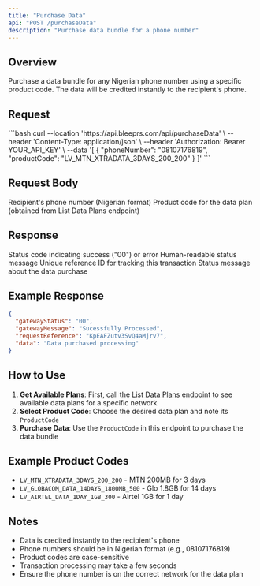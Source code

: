 ```yaml
---
title: "Purchase Data"
api: "POST /purchaseData"
description: "Purchase data bundle for a phone number"
---
```


## Overview

Purchase a data bundle for any Nigerian phone number using a specific product code. The data will be credited instantly to the recipient's phone.

## Request

<RequestExample>
```bash
curl --location 'https://api.bleeprs.com/api/purchaseData' \
--header 'Content-Type: application/json' \
--header 'Authorization: Bearer YOUR_API_KEY' \
--data '[
  {
    "phoneNumber": "08107176819",
    "productCode": "LV_MTN_XTRADATA_3DAYS_200_200"
  }
]'
```
</RequestExample>

## Request Body

<RequestField name="phoneNumber" type="string" required>
  Recipient's phone number (Nigerian format)
</RequestField>

<RequestField name="productCode" type="string" required>
  Product code for the data plan (obtained from List Data Plans endpoint)
</RequestField>

## Response

<ResponseField name="gatewayStatus" type="string">
  Status code indicating success ("00") or error
</ResponseField>

<ResponseField name="gatewayMessage" type="string">
  Human-readable status message
</ResponseField>

<ResponseField name="requestReference" type="string">
  Unique reference ID for tracking this transaction
</ResponseField>

<ResponseField name="data" type="string">
  Status message about the data purchase
</ResponseField>

## Example Response

```json
{
  "gatewayStatus": "00",
  "gatewayMessage": "Sucessfully Processed",
  "requestReference": "KpEAFZutv3SvQ4aMjrv7",
  "data": "Data purchased processing"
}
```

## How to Use

1. **Get Available Plans**: First, call the [List Data Plans](/api-reference/endpoint/datalist) endpoint to see available data plans for a specific network
2. **Select Product Code**: Choose the desired data plan and note its `ProductCode`
3. **Purchase Data**: Use the `ProductCode` in this endpoint to purchase the data bundle

## Example Product Codes

- `LV_MTN_XTRADATA_3DAYS_200_200` - MTN 200MB for 3 days
- `LV_GLOBACOM_DATA_14DAYS_1800MB_500` - Glo 1.8GB for 14 days
- `LV_AIRTEL_DATA_1DAY_1GB_300` - Airtel 1GB for 1 day

## Notes

- Data is credited instantly to the recipient's phone
- Phone numbers should be in Nigerian format (e.g., 08107176819)
- Product codes are case-sensitive
- Transaction processing may take a few seconds
- Ensure the phone number is on the correct network for the data plan
